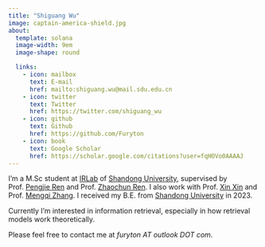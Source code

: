 ```yaml
---
title: "Shiguang Wu"
image: captain-america-shield.jpg
about:
  template: solana
  image-width: 9em
  image-shape: round

  links:
    - icon: mailbox
      text: E-mail
      href: mailto:shiguang.wu@mail.sdu.edu.cn
    - icon: twitter
      text: Twitter
      href: https://twitter.com/shiguang_wu
    - icon: github
      text: Github
      href: https://github.com/Furyton
    - icon: book
      text: Google Scholar
      href: https://scholar.google.com/citations?user=fqHOVo0AAAAJ
---
```


I'm a M.Sc student at [IRLab](https://ir.sdu.edu.cn/index_en.htm) of [Shandong University](https://www.en.sdu.edu.cn/), supervised by Prof. [Pengjie Ren](https://pengjieren.github.io/) and Prof. [Zhaochun Ren](https://renzhaochun.github.io/).
I also work with Prof. [Xin Xin](https://xinxin-me.github.io/) and Prof. [Mengqi Zhang](https://zm7.github.io/).
I received my B.E. from [Shandong University](https://www.en.sdu.edu.cn/) in 2023.

Currently I'm interested in information retrieval, especially in how retrieval models work theoretically.

Please feel free to contact me at _furyton AT outlook DOT com_.